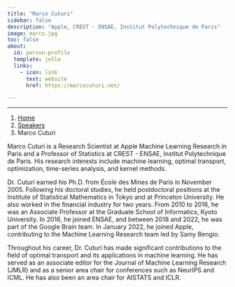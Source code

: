 ```yaml
---
title: "Marco Cuturi"
sidebar: false
description: "Apple, CREST - ENSAE, Institut Polytechnique de Paris"
image: marco.jpg
toc: false
about:
  id: person-profile
  template: jolla
  links:
    - icon: link
      text: website
      href: https://marcocuturi.net/

---
```

---

```{=html}
<nav aria-label="breadcrumb">
  <ol class="breadcrumb">
    <li class="breadcrumb-item"><a href="../../index.html">Home</a></li>
    <li class="breadcrumb-item"><a href="../../speaker.html">Speakers</a></li>
    <li class="breadcrumb-item active">Marco Cuturi</li>

  </ol>
</nav>
```

:::{#person-profile}
:::

Marco Cuturi is a Research Scientist at Apple Machine Learning Research in Paris and a Professor of Statistics at CREST - ENSAE, Institut Polytechnique de Paris. 
His research interests include machine learning, optimal transport, optimization, time-series analysis, and kernel methods. 

Dr. Cuturi earned his Ph.D. from École des Mines de Paris in November 2005. 
Following his doctoral studies, he held postdoctoral positions at the Institute of Statistical Mathematics in Tokyo and at Princeton University. 
He also worked in the financial industry for two years. 
From 2010 to 2016, he was an Associate Professor at the Graduate School of Informatics, Kyoto University. 
In 2016, he joined ENSAE, and between 2018 and 2022, he was part of the Google Brain team. 
In January 2022, he joined Apple, contributing to the Machine Learning Research team led by Samy Bengio.

Throughout his career, Dr. Cuturi has made significant contributions to the field of optimal transport and its applications in machine learning. 
He has served as an associate editor for the Journal of Machine Learning Research (JMLR) and as a senior area chair for conferences such as NeurIPS and ICML. 
He has also been an area chair for AISTATS and ICLR. 